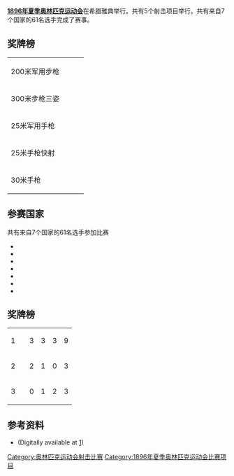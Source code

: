'''[[1896年夏季奥林匹克运动会|1896年夏季奥林匹克运动会]]'''在希腊雅典举行。共有5个射击项目举行。共有来自7个国家的61名选手完成了赛事。

==奖牌榜==
{| {{MedalistTable|type=项目}}
|-
| 200米军用步枪
| {{flagIOCathlete|[[Pantelis_Karasevdas|Pantelis Karasevdas]]|GRE|1896年夏季}}
| {{flagIOCathlete|[[Panagiotis_Pavlidis|Panagiotis Pavlidis]]|GRE|1896年夏季}}
| {{flagIOCathlete|[[Nicolaos_Trikupis|Nicolaos Trikupis]]|GRE|1896年夏季}}
|-
| 300米步枪三姿
| {{flagIOCathlete|[[Georgios_Orphanidis|Georgios Orphanidis]]|GRE|1896年夏季}}
| {{flagIOCathlete|[[Ioannis_Frangoudis|Ioannis Frangoudis]]|GRE|1896年夏季}}
| {{flagIOCathlete|[[Viggo_Jensen|Viggo Jensen]]|DEN|1896年夏季}}
|-
| 25米军用手枪
| {{flagIOCathlete|[[John_Paine_(sharpshooter)|John Paine]]|USA|1896年夏季}}
| {{flagIOCathlete|[[萨姆纳·佩因|萨姆纳·佩因]]|USA|1896年夏季}}
| {{flagIOCathlete|[[Nikolaos_Morakis|Nikolaos Morakis]]|GRE|1896年夏季}}
|-
| 25米手枪快射
| {{flagIOCathlete|[[Ioannis_Frangoudis|Ioannis Frangoudis]]|GRE|1896年夏季}}
| {{flagIOCathlete|[[Georgios_Orphanidis|Georgios Orphanidis]]|GRE|1896年夏季}}
| {{flagIOCathlete|[[Holger_Nielsen|Holger Nielsen]]|DEN|1896年夏季}}
|-
| 30米手枪
| {{flagIOCathlete|[[萨姆纳·佩因|萨姆纳·佩因]]|USA|1896年夏季}}
| {{flagIOCathlete|[[Holger_Nielsen|Holger Nielsen]]|DEN|1896年夏季}}
| {{flagIOCathlete|[[Ioannis_Frangoudis|Ioannis Frangoudis]]|GRE|1896年夏季}}
|}

==参赛国家==
共有来自7个国家的61名选手参加比赛
* {{flagIOC|DEN|1896年夏季|3}}
* {{flagIOC|FRA|1896年夏季|1}}
* {{flagIOC|GBR|1896年夏季|2}}
* {{flagIOC|GRE|1896年夏季|50}}
* {{flagIOC|ITA|1896年夏季|1}}
* {{flagIOC|SUI|1896年夏季|1}}
* {{flagIOC|USA|1896年夏季|3}}

==奖牌榜==
{| {{RankedMedalTable}}
|-
| 1 ||align=left| {{flagIOC|GRE|1896年夏季}} || 3 || 3 || 3 || 9
|-
| 2 ||align=left| {{flagIOC|USA|1896年夏季}} || 2 || 1 || 0 || 3
|-
| 3 ||align=left| {{flagIOC|DEN|1896年夏季}} || 0 || 1 || 2 || 3
|}

==参考资料==
* {{cite book |author1=Lampros, S.P. |author2=Polites, N.G. |author3=De Coubertin, Pierre |author4=Philemon, P.J. |author5=Anninos, C.  |last-author-amp=yes | title=The Olympic Games: BC 776 – AD 1896 | location=Athens | publisher=Charles Beck | year=1897 |id=}} (Digitally available at [http://www.la84foundation.org/6oic/OfficialReports/1896/1896.pdf]{{Wayback|url=http://www.la84foundation.org/6oic/OfficialReports/1896/1896.pdf |date=20080527211831 }})

{{奥林匹克运动会射击比赛}}
{{1896年夏季奥林匹克运动会比赛项目}}
[[Category:奥林匹克运动会射击比赛|Category:奥林匹克运动会射击比赛]]
[[Category:1896年夏季奥林匹克运动会比赛项目|Category:1896年夏季奥林匹克运动会比赛项目]]